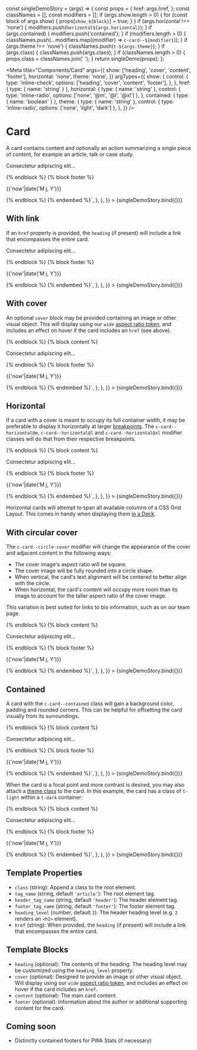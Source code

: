 const singleDemoStory = (args) => {
  const props = {
    href: args.href,
  };
  const classNames = [];
  const modifiers = [];
  if (args.show.length > 0) {
    for (const block of args.show) {
      props[`show_${block}`] = true;
    }
  }
  if (args.horizontal !== 'none') {
    modifiers.push(`horizontal${args.horizontal}`);
  }
  if (args.contained) {
    modifiers.push('contained');
  }
  if (modifiers.length > 0) {
    classNames.push(...modifiers.map((modifier) => `c-card--${modifier}`));
  }
  if (args.theme !== 'none') {
    classNames.push(`t-${args.theme}`);
  }
  if (args.class) {
    classNames.push(args.class);
  }
  if (classNames.length > 0) {
    props.class = classNames.join(' ');
  }
  return singleDemo(props);
};

<Meta
  title="Components/Card"
  args={{
    show: ['heading', 'cover', 'content', 'footer'],
    horizontal: 'none',
    theme: 'none',
  }}
  argTypes={{
    show: {
      control: {
        type: 'inline-check',
        options: ['heading', 'cover', 'content', 'footer'],
      },
    },
    href: { type: { name: 'string' } },
    horizontal: {
      type: { name: 'string' },
      control: { type: 'inline-radio', options: ['none', '@m', '@l', '@xl'] },
    },
    contained: { type: { name: 'boolean' } },
    theme: {
      type: { name: 'string' },
      control: { type: 'inline-radio', options: ['none', 'light', 'dark'] },
    },
  }}
/>

# Card

A card contains content and optionally an action summarizing a single piece of content, for example an article, talk or case study.

<Canvas>
  <Story
    name="Content Blocks"
    args={{ show: ['heading', 'content', 'footer'] }}
    parameters={{
      docs: {
        source: {
          code: `{% embed '@cloudfour/components/card/card.twig' only %}
  {% block heading %}Lorem ipsum dolor sit amet{% endblock %}
  {% block content %}<p>Consectetur adipiscing elit...</p>{% endblock %}
  {% block footer %}<p>{{'now'|date('M j, Y')}}</p>{% endblock %}
{% endembed %}`,
        },
      },
    }}
  >
    {singleDemoStory.bind({})}
  </Story>
</Canvas>

## With link

If an `href` property is provided, the `heading` (if present) will include a link that encompasses the entire card.

<Canvas>
  <Story
    name="Link"
    args={{ href: '#', show: ['heading', 'content', 'footer'] }}
    parameters={{
      docs: {
        source: {
          code: `{% embed '@cloudfour/components/card/card.twig' with { href: '#' } only %}
  {% block heading %}Lorem ipsum dolor sit amet{% endblock %}
  {% block content %}<p>Consectetur adipiscing elit...</p>{% endblock %}
  {% block footer %}<p>{{'now'|date('M j, Y')}}</p>{% endblock %}
{% endembed %}`,
        },
      },
    }}
  >
    {singleDemoStory.bind({})}
  </Story>
</Canvas>

## With cover

An optional `cover` block may be provided containing an image or other visual object. This will display using our `wide` [aspect ratio token](/story/design-tokens-aspect-ratio--page), and includes an effect on hover if the card includes an `href` (see above).

<Canvas>
  <Story
    name="Cover Image"
    args={{ href: '#' }}
    parameters={{
      docs: {
        source: {
          code: `{% embed '@cloudfour/components/card/card.twig' with { href: '#' } only %}
  {% block heading %}Lorem ipsum dolor sit amet{% endblock %}
  {% block cover %}<img src="https://placeimg.com/800/450/animals" alt="">{% endblock %}
  {% block content %}<p>Consectetur adipiscing elit...</p>{% endblock %}
  {% block footer %}<p>{{'now'|date('M j, Y')}}</p>{% endblock %}
{% endembed %}`,
        },
      },
    }}
  >
    {singleDemoStory.bind({})}
  </Story>
</Canvas>

## Horizontal

If a card with a cover is meant to occupy its full container width, it may be preferable to display it horizontally at larger [breakpoints](/docs/design-tokens-breakpoint--page). The `c-card--horizontal@m`, `c-card--horizontal@l` and `c-card--horizontal@xl` modifier classes will do that from their respective breakpoints.

<Canvas>
  <Story
    name="Horizontal"
    args={{ href: '#', horizontal: '@m' }}
    parameters={{
      docs: {
        source: {
          code: `{% embed '@cloudfour/components/card/card.twig' with {
  href: '#',
  class: 'c-card--horizontal@m'
} only %}
  {% block heading %}Lorem ipsum dolor sit amet{% endblock %}
  {% block cover %}<img src="https://placeimg.com/800/450/animals" alt="">{% endblock %}
  {% block content %}<p>Consectetur adipiscing elit...</p>{% endblock %}
  {% block footer %}<p>{{'now'|date('M j, Y')}}</p>{% endblock %}
{% endembed %}`,
        },
      },
    }}
  >
    {singleDemoStory.bind({})}
  </Story>
</Canvas>

Horizontal cards will attempt to span all available columns of a CSS Grid Layout. This comes in handy when displaying them [in a Deck](/docs/objects-deck--horizontal-card#with-horizontal-cards).

## With circular cover

The `c-card--circle-cover` modifier will change the appearance of the cover and adjacent content in the following ways:

- The cover image's aspect ratio will be square.
- The cover image will be fully rounded into a circle shape.
- When vertical, the card's text alignment will be centered to better align with the circle.
- When horizontal, the card's content will occupy more room than its image to account for the taller aspect ratio of the cover image.

This variation is best suited for links to bio information, such as on our team page.

<Canvas>
  <Story
    name="Circular Cover Image"
    args={{ class: 'c-card--circle-cover', href: '#', horizontal: '@m' }}
    parameters={{
      docs: {
        source: {
          code: `{% embed '@cloudfour/components/card/card.twig' with {
  class: 'c-card--circle-cover c-card--horizontal@m',
  href: '#'
} only %}
  {% block heading %}Lorem ipsum dolor sit amet{% endblock %}
  {% block cover %}<img src="https://placeimg.com/800/450/animals" alt="">{% endblock %}
  {% block content %}<p>Consectetur adipiscing elit...</p>{% endblock %}
  {% block footer %}<p>{{'now'|date('M j, Y')}}</p>{% endblock %}
{% endembed %}`,
        },
      },
    }}
  >
    {singleDemoStory.bind({})}
  </Story>
</Canvas>

## Contained

A card with the `c-card--contained` class will gain a background color, padding and rounded corners. This can be helpful for offsetting the card visually from its surroundings.

<Canvas>
  <Story
    name="Contained"
    args={{ href: '#', horizontal: '@m', contained: true }}
    parameters={{
      docs: {
        source: {
          code: `{% embed '@cloudfour/components/card/card.twig' with {
  href: '#',
  class: 'c-card--horizontal@m c-card--contained'
} only %}
  {% block heading %}Lorem ipsum dolor sit amet{% endblock %}
  {% block cover %}<img src="https://placeimg.com/800/450/animals" alt="">{% endblock %}
  {% block content %}<p>Consectetur adipiscing elit...</p>{% endblock %}
  {% block footer %}<p>{{'now'|date('M j, Y')}}</p>{% endblock %}
{% endembed %}`,
        },
      },
    }}
  >
    {singleDemoStory.bind({})}
  </Story>
</Canvas>

When the card is a focal point and more contrast is desired, you may also attach a [theme class](/docs/design-themes--light) to the card. In this example, the card has a class of `t-light` within a `t-dark` container:

<Canvas>
  <Story
    name="Themed"
    args={{ href: '#', horizontal: '@m', contained: true, theme: 'light' }}
    parameters={{
      theme: 't-dark',
      docs: {
        source: {
          code: `{% embed '@cloudfour/components/card/card.twig' with {
  href: '#',
  class: 'c-card--horizontal@m c-card--contained t-light'
} only %}
  {% block heading %}Lorem ipsum dolor sit amet{% endblock %}
  {% block cover %}<img src="https://placeimg.com/800/450/animals" alt="">{% endblock %}
  {% block content %}<p>Consectetur adipiscing elit...</p>{% endblock %}
  {% block footer %}<p>{{'now'|date('M j, Y')}}</p>{% endblock %}
{% endembed %}`,
        },
      },
    }}
  >
    {singleDemoStory.bind({})}
  </Story>
</Canvas>

## Template Properties

- `class` (string): Append a class to the root element.
- `tag_name` (string, default `'article'`): The root element tag.
- `header_tag_name` (string, default `'header'`): The header element tag.
- `footer_tag_name` (string, default `'footer'`): The footer element tag.
- `heading_level` (number, default `2`): The header heading level (e.g. `2` renders an `<h2>` element).
- `href` (string): When provided, the `heading` (if present) will include a link that encompasses the entire card.

## Template Blocks

- `heading` (optional): The contents of the heading. The heading level may be customized using the `heading_level` property.
- `cover` (optional): Designed to provide an image or other visual object. Will display using our `wide` [aspect ratio token](/story/design-tokens-aspect-ratio--page), and includes an effect on hover if the card includes an `href`.
- `content` (optional): The main card content.
- `footer` (optional): Information about the author or additional supporting content for the card.

## Coming soon

- Distinctly contained footers for PWA Stats (if necessary)

